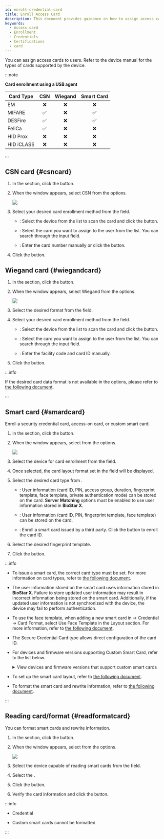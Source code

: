 ```yaml
---
id: enroll-credential-card
title: Enroll Access Card
description: This document provides guidance on how to assign access cards to users.
keywords:
  - Access card
  - Enrollment
  - Credentials
  - Certifications
  - card
---
```


You can assign access cards to users. Refer to the device manual for the types of cards supported by the device.

:::note

**Card enrollment using a USB agent**

<div className='table-fixed'>

| Card Type  | CSN | Wiegand | Smart Card |
| ---------- | :-: | :-----: | :--------: |
| EM         |  ❌  |    ❌    |      ❌     |
| MIFARE     |  ✅  |    ❌    |      ✅     |
| DESFire    |  ✅  |    ❌    |      ✅     |
| FeliCa     |  ✅  |    ❌    |      ❌     |
| HID Prox   |  ❌  |    ❌    |      ❌     |
| HID iCLASS |  ❌  |    ❌    |      ❌     |

</div>

:::

## CSN card {#csncard}

1. In the <Cmd sid='common.credential' product='2' /> section, click the <Cmd sid='button.addCard' product='2' /> button.

2. When the <Cmd sid='user.header.card' product='2' /> window appears, select <Cmd>CSN</Cmd> from the <Cmd sid='user.cardType' product='2' /> options.

   <Image src='/img/biostarx-new-user-credential-card-csn.png' />

3. Select your desired card enrollment method from the <Cmd sid='common.registrationOption' product='2' /> field.

   * <Cmd sid='common.registerByCardReader' product='2' />: Select the device from the <Cmd sid='common.device' product='2' /> list to scan the card and click the <Cmd sid='common.readCard' product='2' /> button.

   * <Cmd sid='common.assignCard' product='2' />: Select the card you want to assign to the user from the list. You can search through the input field.

   * <Cmd sid='common.enterManually' product='2' />: Enter the card number manually or click the <Cmd sid='common.useUserId' product='2' /> button.

4. Click the <Cmd sid='button.enroll' product='2' /> button.

## Wiegand card {#wiegandcard}

1. In the <Cmd sid='common.credential' product='2' /> section, click the <Cmd sid='button.addCard' product='2' /> button.

2. When the <Cmd sid='user.header.card' product='2' /> window appears, select <Cmd>Wiegand</Cmd> from the <Cmd sid='user.cardType' product='2' /> options.

   <Image src='/img/biostarx-new-user-credential-card-wiegand.png' />

3. Select the desired format from the <Cmd sid='user.cardEnrol.cardFormat' product='2' /> field.

4. Select your desired card enrollment method from the <Cmd sid='common.registrationOption' product='2' /> field.

   * <Cmd sid='common.registerByCardReader' product='2' />: Select the device from the <Cmd sid='common.device' product='2' /> list to scan the card and click the <Cmd sid='common.readCard' product='2' /> button.

   * <Cmd sid='common.assignCard' product='2' />: Select the card you want to assign to the user from the list. You can search through the input field.

   * <Cmd sid='common.enterManually' product='2' />: Enter the facility code and card ID manually.

5. Click the <Cmd sid='button.enroll' product='2' /> button.

:::info

If the desired card data format is not available in the <Cmd sid='user.cardEnrol.cardFormat' product='2' /> options, please refer to [the following document](settings-credential-wiegand-format).

:::

## Smart card {#smardcard}

Enroll a security credential card, access-on card, or custom smart card.

1. In the <Cmd sid='common.credential' product='2' /> section, click the <Cmd sid='button.addCard' product='2' /> button.

2. When the <Cmd sid='user.header.card' product='2' /> window appears, select <Cmd sid='common.smartCard' product='2' /> from the <Cmd sid='user.cardType' product='2' /> options.

   <Image src='/img/biostarx-new-user-credential-card-smartcard.png' />

3. Select the device for card enrollment from the <Cmd sid='common.device' product='2' /> field.

4. Once selected, the card layout format set in the <Cmd sid='user.cardLayoutFormatName' product='2' /> field will be displayed.

5. Select the desired card type from <Cmd sid='user.cardMode' product='2' />.

   * <Cmd sid='user.secureCredentialCard' product='2' />: User information (card ID, PIN, access group, duration, fingerprint template, face template, private authentication mode) can be stored on the card. **Server Matching** options must be enabled to use user information stored in **BioStar X**.

   * <Cmd sid='user.accessOnCard' product='2' />: User information (card ID, PIN, fingerprint template, face template) can be stored on the card.

   * <Cmd sid='common.customSmartCard' product='2' />: Enroll a smart card issued by a third party. Click the <Cmd sid='common.readCard' product='2' /> button to enroll the card ID.

6. Select the desired fingerprint template.

7. Click the <Cmd sid='button.writeCard' product='2' /> button.

:::info

* To issue a smart card, the correct card type must be set. For more information on card types, refer to [the following document](settings-credential-smart-format).

* The user information stored on the smart card uses information stored in **BioStar X**. Failure to store updated user information may result in incorrect information being stored on the smart card. Additionally, if the updated user information is not synchronized with the device, the device may fail to perform authentication.

* To use the face template, when adding a new smart card in <Cmd sid='shell.header.setting' /> → <Cmd>Credential</Cmd> → <Cmd>Card Format</Cmd>, select <Cmd>Use Face Template</Cmd> in the <Cmd>Layout</Cmd> section. For more information, refer to [the following document](settings-credential-smart-format#layout).

* The Secure Credential Card type allows direct configuration of the card ID.

* For devices and firmware versions supporting Custom Smart Card, refer to the list below.

  <details>
  <summary>View devices and firmware versions that support custom smart cards</summary>

  * XPass D2 firmware version 1.7.1 or higher

  * BioEntry P2 firmware version 1.5.1 or higher

  * BioEntry W2 firmware version 1.8.0 or higher

  * BioStation 2a firmware version 1.1.0 or higher

  * X-Station 2 firmware version 1.3.0 or higher

  * BioStation 3 firmware version 1.3.0 or higher

  * BioEntry W3 firmware version 1.0.0 or higher

  * BioLite N2 firmware version 1.6.2 or higher

  </details>

* To set up the smart card layout, refer to [the following document](settings-device-details-auth).

* To format the smart card and rewrite information, refer to [the following document](#readformatcard).

:::

## Reading card/format {#readformatcard}

You can format smart cards and rewrite information.

1. In the <Cmd sid='common.credential' product='2' /> section, click the <Cmd sid='button.addCard' product='2' /> button.

2. When the <Cmd sid='user.header.card' product='2' /> window appears, select <Cmd sid='common.readCard' product='2' /> from the <Cmd sid='user.cardType' product='2' /> options.

   <Image src='/img/biostarx-new-user-credential-card-readcard.png' />

3. Select the device capable of reading smart cards from the <Cmd sid='common.device' product='2' /> field.

4. Select the <Cmd sid='user.cardModeLong' product='2' />.

5. Click the <Cmd sid='common.readCard' product='2' /> button.

6. Verify the card information and click the <Cmd sid='button.formatCard' product='2' /> button.

:::info

* Credential

* Custom smart cards cannot be formatted.

:::
